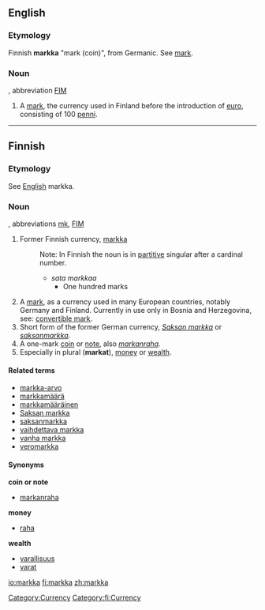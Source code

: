==English==
{{wikipedia}}

===Etymology===
Finnish '''markka''' "mark (coin)", from Germanic.  See [[mark]].

===Noun===
{{en-noun}}, abbreviation [[FIM]]

# A [[mark]], the currency used in Finland before the introduction of [[euro]], consisting of 100 [[penni]].

[[Category:Currency]]

----

==Finnish==
===Etymology===
See [[markka#English|English]] markka.

===Noun===
{{fi-noun|mark|type=10|grad=A}}, abbreviations [[mk]], [[FIM]]

# Former Finnish currency, [[markka#English|markka]]
#:Note: In Finnish the noun is in [[partitive]] singular after a cardinal number.
#:*''sata markkaa''
#:**One hundred marks
# A [[mark]], as a currency used in many European countries, notably Germany and Finland. Currently in use only in Bosnia and Herzegovina, see: [[convertible mark]].
# Short form of the former German currency, ''[[Saksan markka]]'' or ''[[saksanmarkka]]''.
# A one-mark [[coin]] or [[note]], also ''[[markanraha]]''.
# Especially in plural ('''markat'''), [[money]] or [[wealth]].

====Related terms====
*[[markka-arvo]]
*[[markkamäärä]]
*[[markkamääräinen]]
*[[Saksan markka]]
*[[saksanmarkka]]
*[[vaihdettava markka]]
*[[vanha markka]]
*[[veromarkka]]

====Synonyms====
'''coin or note'''
*[[markanraha]]
'''money'''
*[[raha]]
'''wealth'''
*[[varallisuus]]
*[[varat]]

[[Category:fi:Currency]]

[[io:markka]]
[[fi:markka]]
[[zh:markka]]